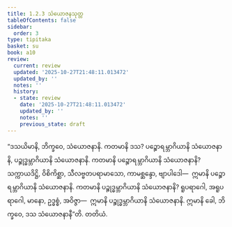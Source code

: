 ```yaml
---
title: 1.2.3 သံယောဇနသုတ္တ
tableOfContents: false
sidebar:
  order: 3
type: tipitaka
basket: su
book: a10
review:
  current: review
  updated: '2025-10-27T21:48:11.013472'
  updated_by: ''
  notes: ''
  history:
  - state: review
    date: '2025-10-27T21:48:11.013472'
    updated_by: ''
    notes: ''
    previous_state: draft
---
```



<ReviewStatus review={frontmatter.review} showDetails={true} />

<HypothesisAnnotation frontmatter={frontmatter} />

<DynamicBreadcrumb />

<Division number="13" book="a10" e="ch" v="17" p="269">

<Paragraph number="61" book="a10">
“ဒသယိမာနိ, ဘိက္ခဝေ, သံယောဇနာနိ. ကတမာနိ ဒသ? ပဉ္စောရမ္ဘာဂိယာနိ သံယောဇနာနိ, ပဉ္စုဒ္ဓမ္ဘာဂိယာနိ သံယောဇနာနိ. ကတမာနိ ပဉ္စောရမ္ဘာဂိယာနိ သံယောဇနာနိ? သက္ကာယဒိဋ္ဌိ, ဝိစိကိစ္ဆာ, သီလဗ္ဗတပရာမာသော, ကာမစ္ဆန္ဒော, ဗျာပါဒေါ—  ဣမာနိ ပဉ္စောရမ္ဘာဂိယာနိ သံယောဇနာနိ.
</Paragraph>

<Paragraph number="62" book="a10">
ကတမာနိ ပဉ္စုဒ္ဓမ္ဘာဂိယာနိ သံယောဇနာနိ? ရူပရာဂေါ, အရူပရာဂေါ, မာနော, ဥဒ္ဓစ္စံ, အဝိဇ္ဇာ—  ဣမာနိ ပဉ္စုဒ္ဓမ္ဘာဂိယာနိ သံယောဇနာနိ. ဣမာနိ ခေါ, ဘိက္ခဝေ, ဒသ သံယောဇနာနီ”တိ.

</Paragraph>
</Division>

<Paragraph number="63" type="center" book="a10">
တတိယံ.
</Paragraph>